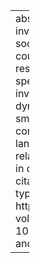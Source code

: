---
abstract: 'This paper is equal parts methodological recommendation and an empirical
  investigation of the time dimensions of linguistic change. It is increasingly common
  in the sociolinguistic literature for researchers to utilize speech data that was
  collected over the course of many decades. These kinds of datasets contain three
  different time dimensions that researchers can utilize to investigate language change:
  (i) the speakers'' dates of birth, (ii) the speakers'' ages at the time of the recording,
  and (iii) the date of the recording. Proper investigation of all three time dimensions
  is crucial for a theoretical understanding of the dynamics of language change. I
  recommend utilizing two-dimensional tensor product smooths, fit over speakers''
  date of birth and the year of the recording, to analyze the contribution of these
  three time dimensions to linguistic changes. I apply this method to five language
  changes, based on data drawn from the Philadelphia Neighborhood Corpus. I find relatively
  weak evidence for lifespan effects in these changes, robust generational effects,
  and in one case, evidence of a zeitgeist effect.'
author:
- name:
    family: Fruehwald
    given: Josef
citation:
  container-title: Language Variation and Change
  issue: '1'
  issued: '2017'
  page: 1-27
  type: article-journal
  url: https://www.cambridge.org/core/product/identifier/S0954394517000060/type/journal_article
  volume: '29'
date: '2017'
date-format: YYYY
description: Language Variation and Change
doi: 10.1017/S0954394517000060
params:
  key: ETG527QQ
  notes: ''
title: Generations, lifespans, and the zeitgeist

---